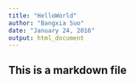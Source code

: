 ```yaml
---
title: "HelloWorld"
author: "Bangxia Suo"
date: "January 24, 2016"
output: html_document
---
```


## This is a markdown file
